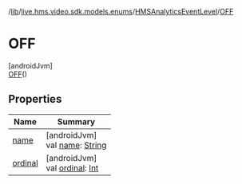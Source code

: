 /[lib](/api-reference/android/v2/home/content)/[live.hms.video.sdk.models.enums](../../index)/[HMSAnalyticsEventLevel](../index)/[OFF](index)

# OFF

[androidJvm]\
[OFF](index)()

## Properties

| Name               | Summary                                                                                                              |
| ------------------ | -------------------------------------------------------------------------------------------------------------------- |
| [name](name)       | [androidJvm]<br />val [name](name): [String](https://kotlinlang.org/api/latest/jvm/stdlib/kotlin/-string/index.html) |
| [ordinal](ordinal) | [androidJvm]<br />val [ordinal](ordinal): [Int](https://kotlinlang.org/api/latest/jvm/stdlib/kotlin/-int/index.html) |
